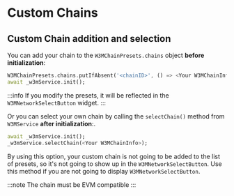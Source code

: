 # Custom Chains

## Custom Chain addition and selection

You can add your chain to the `W3MChainPresets.chains` object **before initialization**:

```dart
W3MChainPresets.chains.putIfAbsent('<chainID>', () => <Your W3MChainInfo>);
await _w3mService.init();
```

:::info
If you modify the presets, it will be reflected in the `W3MNetworkSelectButton` widget.
:::

Or you can select your own chain by calling the `selectChain()` method from `W3MService` **after initialization**:.

```dart
await _w3mService.init();
_w3mService.selectChain(<Your W3MChainInfo>);
```

By using this option, your custom chain is not going to be added to the list of presets, so it's not going to show up in the `W3MNetworkSelectButton`. Use this method if you are not going to display `W3MNetworkSelectButton`.

:::note
The chain must be EVM compatible
:::
